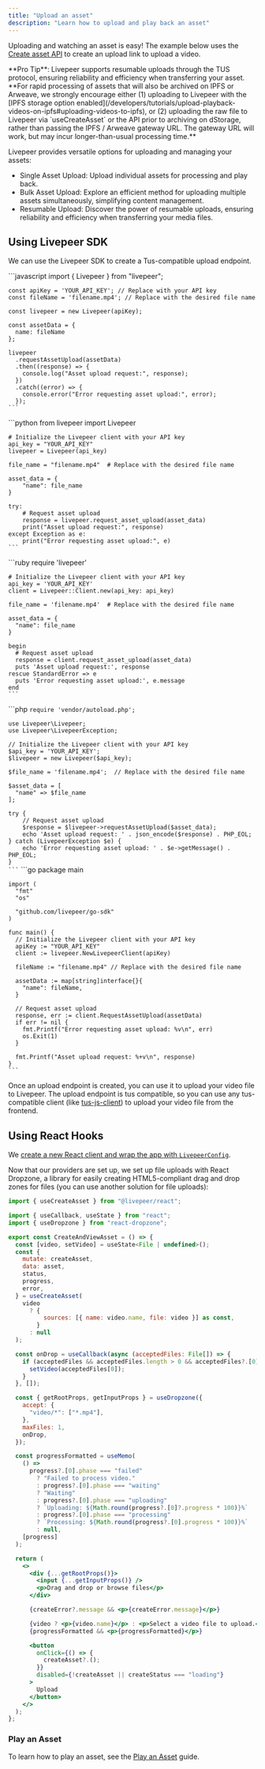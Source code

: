 ```yaml
---
title: "Upload an asset"
description: "Learn how to upload and play back an asset"
---
```


Uploading and watching an asset is easy! The example below uses the
[Create asset API](/api-reference/asset/upload) to create an upload link to
upload a video.

<Info>
  **Pro Tip**: Livepeer supports resumable uploads through the TUS protocol,
  ensuring reliability and efficiency when transferring your asset.
</Info>

<Info>
  **For rapid processing of assets that will also be archived on IPFS or
  Arweave, we strongly encourage either (1) uploading to Livepeer with the [IPFS
  storage option
  enabled](/developers/tutorials/upload-playback-videos-on-ipfs#uploading-videos-to-ipfs),
  or (2) uploading the raw file to Livepeer via `useCreateAsset` or the API
  prior to archiving on dStorage, rather than passing the IPFS / Arweave gateway
  URL. The gateway URL will work, but may incur longer-than-usual processing
  time.**
</Info>

Livepeer provides versatile options for uploading and managing your assets:

- Single Asset Upload: Upload individual assets for processing and play back.
- Bulk Asset Upload: Explore an efficient method for uploading multiple assets
  simultaneously, simplifying content management.
- Resumable Upload: Discover the power of resumable uploads, ensuring
  reliability and efficiency when transferring your media files.

## Using Livepeer SDK

We can use the Livepeer SDK to create a Tus-compatible upload endpoint.

<Tabs>
  <Tab title="Node.js">
    ```javascript
    import { Livepeer } from "livepeer";

    const apiKey = 'YOUR_API_KEY'; // Replace with your API key
    const fileName = 'filename.mp4'; // Replace with the desired file name

    const livepeer = new Livepeer(apiKey);

    const assetData = {
      name: fileName
    };

    livepeer
      .requestAssetUpload(assetData)
      .then((response) => {
        console.log("Asset upload request:", response);
      })
      .catch((error) => {
        console.error("Error requesting asset upload:", error);
      });
    ```

  </Tab>

  <Tab title="Python">
    ```python
    from livepeer import Livepeer

    # Initialize the Livepeer client with your API key
    api_key = "YOUR_API_KEY"
    livepeer = Livepeer(api_key)

    file_name = "filename.mp4"  # Replace with the desired file name

    asset_data = {
        "name": file_name
    }

    try:
        # Request asset upload
        response = livepeer.request_asset_upload(asset_data)
        print("Asset upload request:", response)
    except Exception as e:
        print("Error requesting asset upload:", e)
    ```

  </Tab>

  <Tab title="Ruby">
    ```ruby
    require 'livepeer'

    # Initialize the Livepeer client with your API key
    api_key = 'YOUR_API_KEY'
    client = Livepeer::Client.new(api_key: api_key)

    file_name = 'filename.mp4'  # Replace with the desired file name

    asset_data = {
      "name": file_name
    }

    begin
      # Request asset upload
      response = client.request_asset_upload(asset_data)
      puts 'Asset upload request:', response
    rescue StandardError => e
      puts 'Error requesting asset upload:', e.message
    end
    ```

  </Tab>

  <Tab title="PHP">
    ```php
    <?php

    require 'vendor/autoload.php';

    use Livepeer\Livepeer;
    use Livepeer\LivepeerException;

    // Initialize the Livepeer client with your API key
    $api_key = 'YOUR_API_KEY';
    $livepeer = new Livepeer($api_key);

    $file_name = 'filename.mp4';  // Replace with the desired file name

    $asset_data = [
      "name" => $file_name
    ];

    try {
        // Request asset upload
        $response = $livepeer->requestAssetUpload($asset_data);
        echo 'Asset upload request: ' . json_encode($response) . PHP_EOL;
    } catch (LivepeerException $e) {
        echo 'Error requesting asset upload: ' . $e->getMessage() . PHP_EOL;
    }
    ```

  </Tab>

  <Tab title="Go">
    ```go
    package main

    import (
      "fmt"
      "os"

      "github.com/livepeer/go-sdk"
    )

    func main() {
      // Initialize the Livepeer client with your API key
      apiKey := "YOUR_API_KEY"
      client := livepeer.NewLivepeerClient(apiKey)

      fileName := "filename.mp4" // Replace with the desired file name

      assetData := map[string]interface{}{
        "name": fileName,
      }

      // Request asset upload
      response, err := client.RequestAssetUpload(assetData)
      if err != nil {
        fmt.Printf("Error requesting asset upload: %v\n", err)
        os.Exit(1)
      }

      fmt.Printf("Asset upload request: %+v\n", response)
    }
    ```

  </Tab>
</Tabs>

Once an upload endpoint is created, you can use it to upload your video file to
Livepeer. The upload endpoint is tus compatible, so you can use any
tus-compatible client (like
[tus-js-client](https://github.com/tus/tus-js-client)) to upload your video file
from the frontend.

## Using React Hooks

We
[create a new React client and wrap the app with `LivepeerConfig`](/sdks/livepeer-react/getting-started).

Now that our providers are set up, we set up file uploads with React Dropzone, a
library for easily creating HTML5-compliant drag and drop zones for files (you
can use another solution for file uploads):

```jsx
import { useCreateAsset } from "@livepeer/react";

import { useCallback, useState } from "react";
import { useDropzone } from "react-dropzone";

export const CreateAndViewAsset = () => {
  const [video, setVideo] = useState<File | undefined>();
  const {
    mutate: createAsset,
    data: asset,
    status,
    progress,
    error,
  } = useCreateAsset(
    video
      ? {
          sources: [{ name: video.name, file: video }] as const,
        }
      : null
  );

  const onDrop = useCallback(async (acceptedFiles: File[]) => {
    if (acceptedFiles && acceptedFiles.length > 0 && acceptedFiles?.[0]) {
      setVideo(acceptedFiles[0]);
    }
  }, []);

  const { getRootProps, getInputProps } = useDropzone({
    accept: {
      "video/*": ["*.mp4"],
    },
    maxFiles: 1,
    onDrop,
  });

  const progressFormatted = useMemo(
    () =>
      progress?.[0].phase === "failed"
        ? "Failed to process video."
        : progress?.[0].phase === "waiting"
        ? "Waiting"
        : progress?.[0].phase === "uploading"
        ? `Uploading: ${Math.round(progress?.[0]?.progress * 100)}%`
        : progress?.[0].phase === "processing"
        ? `Processing: ${Math.round(progress?.[0].progress * 100)}%`
        : null,
    [progress]
  );

  return (
    <>
      <div {...getRootProps()}>
        <input {...getInputProps()} />
        <p>Drag and drop or browse files</p>
      </div>

      {createError?.message && <p>{createError.message}</p>}

      {video ? <p>{video.name}</p> : <p>Select a video file to upload.</p>}
      {progressFormatted && <p>{progressFormatted}</p>}

      <button
        onClick={() => {
          createAsset?.();
        }}
        disabled={!createAsset || createStatus === "loading"}
      >
        Upload
      </button>
    </>
  );
};
```

### Play an Asset

To learn how to play an asset, see the
[Play an Asset](/developers/guides/playback-an-asset) guide.
